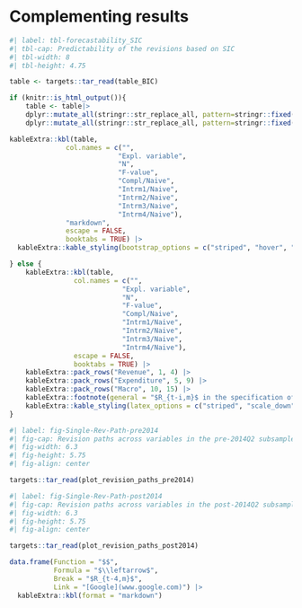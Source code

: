 # Complementing results {#sec-complementing-results}

::: {.content-visible when-format="pdf"}
\floatplacement{table}{!htbp}
:::

```r
#| label: tbl-forecastability_SIC
#| tbl-cap: Predictability of the revisions based on SIC
#| tbl-width: 8
#| tbl-height: 4.75

table <- targets::tar_read(table_BIC)

if (knitr::is_html_output()){
    table <- table|>
    dplyr::mutate_all(stringr::str_replace_all, pattern=stringr::fixed("$$"), replacement="")|>
    dplyr::mutate_all(stringr::str_replace_all, pattern=stringr::fixed("\\mathds{1}"), replacement="1")

kableExtra::kbl(table,
              col.names = c("",
                           "Expl. variable",
                           "N",
                           "F-value",
                           "Compl/Naive",
                           "Intrm1/Naive",
                           "Intrm2/Naive",
                           "Intrm3/Naive",
                           "Intrm4/Naive"),
              "markdown",
              escape = FALSE,
              booktabs = TRUE) |>
  kableExtra::kable_styling(bootstrap_options = c("striped", "hover", "condensed", "responsive"))

} else {
    kableExtra::kbl(table,
                col.names = c("",
                            "Expl. variable",
                            "N",
                            "F-value",
                            "Compl/Naive",
                            "Intrm1/Naive",
                            "Intrm2/Naive",
                            "Intrm3/Naive",
                            "Intrm4/Naive"),
                escape = FALSE,
                booktabs = TRUE) |>
    kableExtra::pack_rows("Revenue", 1, 4) |>
    kableExtra::pack_rows("Expenditure", 5, 9) |>
    kableExtra::pack_rows("Macro", 10, 15) |>
    kableExtra::footnote(general = "$R_{t-i,m}$ in the specification of explanatory variables are past revisions defined by $R_{t-i,m}=\\\\left(x_{t-i,m}^{i+1}-x_{t-i,m}^{1}\\\\right)$, as introduced in the equation of the complete model.", escape=FALSE) |>
    kableExtra::kable_styling(latex_options = c("striped", "scale_down"))
}
```


```r
#| label: fig-Single-Rev-Path-pre2014
#| fig-cap: Revision paths across variables in the pre-2014Q2 subsample
#| fig-width: 6.3
#| fig-height: 5.75
#| fig-align: center

targets::tar_read(plot_revision_paths_pre2014)
```

```r
#| label: fig-Single-Rev-Path-post2014
#| fig-cap: Revision paths across variables in the post-2014Q2 subsample
#| fig-width: 6.3
#| fig-height: 5.75
#| fig-align: center

targets::tar_read(plot_revision_paths_post2014)
```


```r
data.frame(Function = "$$",
           Formula = "$\\leftarrow$",
           Break = "$R_{t-4,m}$",
           Link = "[Google](www.google.com)") |>
  kableExtra::kbl(format = "markdown") 
```
